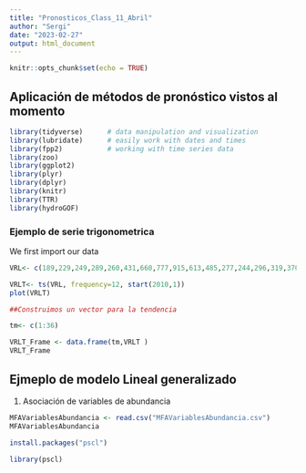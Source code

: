 ```yaml
---
title: "Pronosticos_Class_11_Abril"
author: "Sergi"
date: "2023-02-27"
output: html_document
---
```


```r
knitr::opts_chunk$set(echo = TRUE)
```



## Aplicación de métodos de pronóstico vistos al momento  

```r

library(tidyverse)      # data manipulation and visualization
library(lubridate)      # easily work with dates and times
library(fpp2)           # working with time series data
library(zoo)
library(ggplot2)
library(plyr)
library(dplyr)
library(knitr)
library(TTR)
library(hydroGOF)


```


### Ejemplo de serie trigonometrica 

We first import our data 
```r

VRL<- c(189,229,249,289,260,431,660,777,915,613,485,277,244,296,319,370,313,336,831,960,1152,759,607,371,298,378,373,443,374,660,1004,1153,1388,904,715,441)
```


```r
VRLT<- ts(VRL, frequency=12, start(2010,1))
plot(VRLT)
```


```r
##Construimos un vector para la tendencia 

tm<- c(1:36)

VRLT_Frame <- data.frame(tm,VRLT )
VRLT_Frame

```



## Ejmeplo de modelo Lineal generalizado 

1. Asociación de variables de abundancia 


```r
MFAVariablesAbundancia <- read.csv("MFAVariablesAbundancia.csv")
MFAVariablesAbundancia
```

```r
install.packages("pscl")

library(pscl)

```





